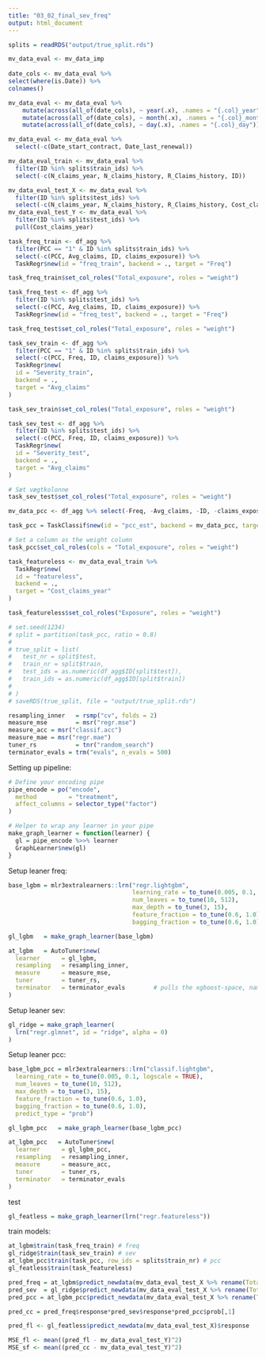 ```yaml
---
title: "03_02_final_sev_freq"
output: html_document
---
```


```r
splits = readRDS("output/true_split.rds")
```

```r
mv_data_eval <- mv_data_imp
  
date_cols <- mv_data_eval %>%
select(where(is.Date)) %>%
colnames()

mv_data_eval <- mv_data_eval %>%
    mutate(across(all_of(date_cols), ~ year(.x), .names = "{.col}_year")) %>%
    mutate(across(all_of(date_cols), ~ month(.x), .names = "{.col}_month")) %>%
    mutate(across(all_of(date_cols), ~ day(.x), .names = "{.col}_day"))

mv_data_eval <- mv_data_eval %>% 
  select(-c(Date_start_contract, Date_last_renewal)) 

mv_data_eval_train <- mv_data_eval %>% 
  filter(ID %in% splits$train_ids) %>% 
  select(-c(N_claims_year, N_claims_history, R_Claims_history, ID))

mv_data_eval_test_X <- mv_data_eval %>% 
  filter(ID %in% splits$test_ids) %>% 
  select(-c(N_claims_year, N_claims_history, R_Claims_history, Cost_claims_year, ID))
mv_data_eval_test_Y <- mv_data_eval %>%
  filter(ID %in% splits$test_ids) %>% 
  pull(Cost_claims_year)
```


```r
task_freq_train <- df_agg %>% 
  filter(PCC == "1" & ID %in% splits$train_ids) %>% 
  select(-c(PCC, Avg_claims, ID, claims_exposure)) %>% 
  TaskRegr$new(id = "freq_train", backend = ., target = "Freq")

task_freq_train$set_col_roles("Total_exposure", roles = "weight")

task_freq_test <- df_agg %>%
  filter(ID %in% splits$test_ids) %>%
  select(-c(PCC, Avg_claims, ID, claims_exposure)) %>%
  TaskRegr$new(id = "freq_test", backend = ., target = "Freq")

task_freq_test$set_col_roles("Total_exposure", roles = "weight")
```

```r
task_sev_train <- df_agg %>% 
  filter(PCC == "1" & ID %in% splits$train_ids) %>% 
  select(-c(PCC, Freq, ID, claims_exposure)) %>% 
  TaskRegr$new(
  id = "Severity_train",
  backend = .,
  target = "Avg_claims"
)

task_sev_train$set_col_roles("Total_exposure", roles = "weight")

task_sev_test <- df_agg %>% 
  filter(ID %in% splits$test_ids) %>% 
  select(-c(PCC, Freq, ID, claims_exposure)) %>% 
  TaskRegr$new(
  id = "Severity_test",
  backend = .,
  target = "Avg_claims"
)

# Sæt vægtkolonne
task_sev_test$set_col_roles("Total_exposure", roles = "weight")
```

```r
mv_data_pcc <- df_agg %>% select(-Freq, -Avg_claims, -ID, -claims_exposure)

task_pcc = TaskClassif$new(id = "pcc_est", backend = mv_data_pcc, target = "PCC", positive = "1")

# Set a column as the weight column
task_pcc$set_col_roles(cols = "Total_exposure", roles = "weight")
```

```r
task_featureless <- mv_data_eval_train %>% 
  TaskRegr$new(
  id = "featureless",
  backend = .,
  target = "Cost_claims_year"
)

task_featureless$set_col_roles("Exposure", roles = "weight")
```


```r
# set.seed(1234)
# split = partition(task_pcc, ratio = 0.8)
# 
# true_split = list(
#   test_nr = split$test,
#   train_nr = split$train,
#   test_ids = as.numeric(df_agg$ID[split$test]),
#   train_ids = as.numeric(df_agg$ID[split$train])
# 
# )
# saveRDS(true_split, file = "output/true_split.rds")
```


```r
resampling_inner   = rsmp("cv", folds = 2)
measure_mse        = msr("regr.mse")
measure_acc = msr("classif.acc")
measure_mae = msr("regr.mae")
tuner_rs           = tnr("random_search")
terminator_evals = trm("evals", n_evals = 500)
```

Setting up pipeline:
```r
# Define your encoding pipe
pipe_encode = po("encode",
  method         = "treatment",
  affect_columns = selector_type("factor")
)

# Helper to wrap any learner in your pipe
make_graph_learner = function(learner) {
  gl = pipe_encode %>>% learner
  GraphLearner$new(gl)
}
```

Setup leaner freq:

```r
base_lgbm = mlr3extralearners::lrn("regr.lightgbm",
                                   learning_rate = to_tune(0.005, 0.1, logscale = TRUE),
                                   num_leaves = to_tune(10, 512),
                                   max_depth = to_tune(3, 15),
                                   feature_fraction = to_tune(0.6, 1.0),
                                   bagging_fraction = to_tune(0.6, 1.0))

gl_lgbm   = make_graph_learner(base_lgbm)

at_lgbm   = AutoTuner$new(
  learner      = gl_lgbm,
  resampling   = resampling_inner,
  measure      = measure_mse,
  tuner        = tuner_rs,
  terminator   = terminator_evals        # pulls the xgboost‐space, namespaced
)
```

Setup leaner sev:

```r
gl_ridge = make_graph_learner(
  lrn("regr.glmnet", id = "ridge", alpha = 0)
)
```

Setup leaner pcc:

```r
base_lgbm_pcc = mlr3extralearners::lrn("classif.lightgbm",
  learning_rate = to_tune(0.005, 0.1, logscale = TRUE),
  num_leaves = to_tune(10, 512),
  max_depth = to_tune(3, 15),
  feature_fraction = to_tune(0.6, 1.0),
  bagging_fraction = to_tune(0.6, 1.0),
  predict_type = "prob")

gl_lgbm_pcc   = make_graph_learner(base_lgbm_pcc)

at_lgbm_pcc   = AutoTuner$new(
  learner      = gl_lgbm_pcc,
  resampling   = resampling_inner,
  measure      = measure_acc,
  tuner        = tuner_rs,
  terminator   = terminator_evals        
)
```
test
```r
gl_featless = make_graph_learner(lrn("regr.featureless"))
```


train models:
```r
at_lgbm$train(task_freq_train) # freq 
gl_ridge$train(task_sev_train) # sev
at_lgbm_pcc$train(task_pcc, row_ids = splits$train_nr) # pcc
gl_featless$train(task_featureless)
```

```r
pred_freq = at_lgbm$predict_newdata(mv_data_eval_test_X %>% rename(Total_exposure = Exposure))
pred_sev  = gl_ridge$predict_newdata(mv_data_eval_test_X %>% rename(Total_exposure = Exposure))
pred_pcc = at_lgbm_pcc$predict_newdata(mv_data_eval_test_X %>% rename(Total_exposure = Exposure))

pred_cc = pred_freq$response*pred_sev$response*pred_pcc$prob[,1]

pred_fl <- gl_featless$predict_newdata(mv_data_eval_test_X)$response

MSE_fl <- mean((pred_fl - mv_data_eval_test_Y)^2)
MSE_sf <- mean((pred_cc - mv_data_eval_test_Y)^2)
```

